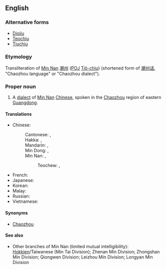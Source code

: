 ==English==

===Alternative forms===
* [[Diojiu]]
* [[Teochiu]]
* [[Tiuchiu]]

===Etymology===
Transliteration of [[w:Min Nan|Min Nan]] [[潮州]] ([[POJ]] [[Tiô-chiu]]) (shortened form of [[潮州话]], "Chaozhou language" or "Chaozhou dialect").

===Proper noun===
{{en-proper noun}}
{{wikipedia|Teochew (dialect)}}

# A [[dialect]] of [[Min Nan]] [[Chinese]], spoken in the [[Chaozhou]] region of eastern [[Guangdong]].

====Translations====
{{trans-top|one of the divisions of the Chinese language}}
* Chinese:
*: Cantonese: {{t|yue|潮州話|sc=Hani}}, {{t|yue|潮州话|tr=ciu4 zau1 waa6*2|sc=Hani}}
*: Hakka: {{t|hak|潮州話|sc=Hani}}, {{t|hak|潮州话|tr=Chhèu-chû-fa|sc=Hani}}
*: Mandarin: {{t|cmn|潮州話|sc=Hani}}, {{t|cmn|潮州话|tr=Cháozhōuhuà|sc=Hani}}
*: Min Dong: {{t|cdo|潮州話|sc=Hani}}, {{t|cdo|潮州话|tr=Dièu-ciŭ-uâ|sc=Hani}}
*: Min Nan: {{t|nan|潮州話|sc=Hani}}, {{t|nan|潮州话|tr=Tiô-chiu-ōe|sc=Hani}}
*:: Teochew: {{t|nan|潮州話|sc=Hani}}, {{t|nan|潮州话|tr=die5 ziu1 uê7, dio5 ziu1 uê7|sc=Hani}}
{{trans-mid}}
* French: {{t+|fr|teochew|m}}
* Japanese: {{t|ja|潮州語|tr=ちょうしゅうご, chōshūgo}}
* Korean: {{t|ko|조주어|sc=Hang}}
* Malay: {{t|ms|bahasa Teochew}}
* Russian: {{t|ru|чаоша́ньский|m}}
* Vietnamese: {{t|vi|tiếng Triều Châu}}
{{trans-bottom}}

====Synonyms====
* {{sense|dialect}} [[Chaozhou]] <!-- from Mandarin rather than Min Nan --> <!-- Is that a problem since in English the majority of users as well as the academic community uses the Mandarin name? -->

====See also====
* Other branches of Min Nan (limited mutual intelligibility): [[Hokkien]]/Taiwanese (Min Tai Division); Zhenan Min Division; Zhongshan Min Division; Qiongwen Division; Leizhou Min Division; Longyan Min Division